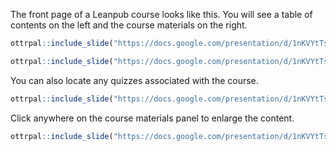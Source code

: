
The front page of a Leanpub course looks like this. You will see a table of contents on the left and the course materials on the right. 

```r
ottrpal::include_slide("https://docs.google.com/presentation/d/1nKVYtTsawTHSxMun69U3GO9xT_xSQsJjTEabEb1qAuU/edit#slide=id.g1a357f576b0_0_106")
```

```r
ottrpal::include_slide("https://docs.google.com/presentation/d/1nKVYtTsawTHSxMun69U3GO9xT_xSQsJjTEabEb1qAuU/edit#slide=id.g1a357f576b0_0_121")
```

You can also locate any quizzes associated with the course.

```r
ottrpal::include_slide("https://docs.google.com/presentation/d/1nKVYtTsawTHSxMun69U3GO9xT_xSQsJjTEabEb1qAuU/edit#slide=id.g1a357f576b0_0_114")
```

Click anywhere on the course materials panel to enlarge the content.

```r
ottrpal::include_slide("https://docs.google.com/presentation/d/1nKVYtTsawTHSxMun69U3GO9xT_xSQsJjTEabEb1qAuU/edit#slide=id.g1a357f576b0_0_128")
```
